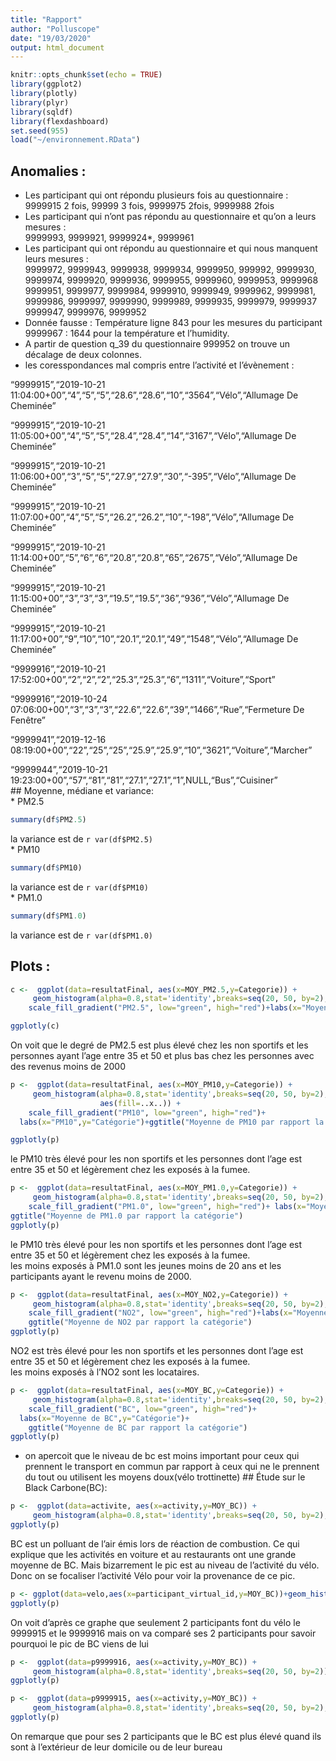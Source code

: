 ```yaml
---
title: "Rapport"
author: "Polluscope"
date: "19/03/2020"
output: html_document
---
```


```r
knitr::opts_chunk$set(echo = TRUE)
library(ggplot2)
library(plotly)
library(plyr)
library(sqldf)
library(flexdashboard)
set.seed(955)
load("~/environnement.RData")
```
## Anomalies : 
  * Les participant qui ont répondu plusieurs fois au questionnaire :    
9999915 2 fois, 99999 3 fois, 9999975 2fois, 9999988 2fois  
  * Les participant qui n'ont pas répondu au questionnaire et qu'on a leurs mesures :  
  9999993, 9999921, 9999924*, 9999961 
  * Les participant qui ont répondu au questionnaire et qui nous manquent leurs mesures :    
9999972, 9999943, 9999938, 9999934, 9999950, 999992, 9999930, 9999974, 9999920, 9999936, 9999955, 9999960, 9999953, 9999968  
9999951, 9999977, 9999984, 9999910, 9999949, 9999962, 9999981, 9999986, 9999997, 9999990, 9999989, 9999935, 9999979, 9999937  
9999947, 9999976, 9999952  
* Donnée fausse : Température ligne 843 pour les mesures du participant 9999967 : 1644 pour la température et l'humidity.   
* A partir de question q_39 du questionnaire 999952 on trouve un décalage de deux colonnes.
* les coresspondances mal compris entre l'activité et l'évènement : 

"9999915","2019-10-21 11:04:00+00","4","5","5","28.6","28.6","10","3564","Vélo","Allumage De Cheminée"  

"9999915","2019-10-21 11:05:00+00","4","5","5","28.4","28.4","14","3167","Vélo","Allumage De Cheminée"  

"9999915","2019-10-21 11:06:00+00","3","5","5","27.9","27.9","30","-395","Vélo","Allumage De Cheminée"  

"9999915","2019-10-21 11:07:00+00","4","5","5","26.2","26.2","10","-198","Vélo","Allumage De Cheminée"  

"9999915","2019-10-21 11:14:00+00","5","6","6","20.8","20.8","65","2675","Vélo","Allumage De Cheminée"  

"9999915","2019-10-21 11:15:00+00","3","3","3","19.5","19.5","36","936","Vélo","Allumage De Cheminée"  

"9999915","2019-10-21 11:17:00+00","9","10","10","20.1","20.1","49","1548","Vélo","Allumage De Cheminée"  

"9999916","2019-10-21 17:52:00+00","2","2","2","25.3","25.3","6","1311","Voiture","Sport"  

"9999916","2019-10-24 07:06:00+00","3","3","3","22.6","22.6","39","1466","Rue","Fermeture De Fenêtre"  

"9999941","2019-12-16 08:19:00+00","22","25","25","25.9","25.9","10","3621","Voiture","Marcher"  

"9999944","2019-10-21 19:23:00+00","57","81","81","27.1","27.1","1",NULL,"Bus","Cuisiner"  
## Moyenne, médiane et variance:  
* PM2.5
```r
summary(df$PM2.5)
```
la variance est de `r var(df$PM2.5) `  
* PM10
```r
summary(df$PM10)
```

la variance est de `r var(df$PM10) `  
* PM1.0
```r
summary(df$PM1.0)
```
la variance est de `r var(df$PM1.0) `  

## Plots :  

```r
c <-  ggplot(data=resultatFinal, aes(x=MOY_PM2.5,y=Categorie)) + 
     geom_histogram(alpha=0.8,stat='identity',breaks=seq(20, 50, by=2), col="red", aes(fill=..x..)) +
    scale_fill_gradient("PM2.5", low="green", high="red")+labs(x="Moyenne de PM2.5",y="Catégorie")+ggtitle("Moyenne de PM2.5 par rapport la catégorie")

ggplotly(c)
```
On voit que le degré de PM2.5 est plus élevé chez les non sportifs et les personnes ayant l'age entre 35 et 50 et plus bas chez les personnes avec des revenus moins de 2000

```r
p <-  ggplot(data=resultatFinal, aes(x=MOY_PM10,y=Categorie)) + 
     geom_histogram(alpha=0.8,stat='identity',breaks=seq(20, 50, by=2), col="red", 
                    aes(fill=..x..)) +
    scale_fill_gradient("PM10", low="green", high="red")+
  labs(x="PM10",y="Catégorie")+ggtitle("Moyenne de PM10 par rapport la catégorie")

ggplotly(p)
```

le PM10 très élevé pour les non sportifs et les personnes dont l'age est entre 35 et 50 et légèrement chez les exposés à la fumee.

```r

p <-  ggplot(data=resultatFinal, aes(x=MOY_PM1.0,y=Categorie)) +
     geom_histogram(alpha=0.8,stat='identity',breaks=seq(20, 50, by=2),   col="red", aes(fill=..x..)) +
    scale_fill_gradient("PM1.0", low="green", high="red")+ labs(x="Moyenne de PM1.0",y="Catégorie")+
ggtitle("Moyenne de PM1.0 par rapport la catégorie")
ggplotly(p)
```
le PM10 très élevé pour les non sportifs et les personnes dont l'age est entre 35 et 50 et légèrement chez les exposés à la fumee.  
les moins exposés à PM1.0 sont les jeunes moins de 20 ans et les participants ayant le revenu moins de 2000.

```r

p <-  ggplot(data=resultatFinal, aes(x=MOY_NO2,y=Categorie)) + 
     geom_histogram(alpha=0.8,stat='identity',breaks=seq(20, 50, by=2),   col="red",  aes(fill=..x..)) +
    scale_fill_gradient("NO2", low="green", high="red")+labs(x="Moyenne de NO2",y="Catégorie")+
    ggtitle("Moyenne de NO2 par rapport la catégorie")
ggplotly(p)
```
NO2 est très élevé pour les non sportifs et les personnes dont l'age est entre 35 et 50 et légèrement chez les exposés à la fumee.  
les moins exposés à l'NO2 sont les locataires.
```r

p <-  ggplot(data=resultatFinal, aes(x=MOY_BC,y=Categorie)) + 
     geom_histogram(alpha=0.8,stat='identity',breaks=seq(20, 50, by=2),   col="red", aes(fill=..x..)) +
    scale_fill_gradient("BC", low="green", high="red")+
  labs(x="Moyenne de BC",y="Catégorie")+
    ggtitle("Moyenne de BC par rapport la catégorie")
ggplotly(p)
```
+ on apercoit que le niveau de bc est moins important pour ceux qui prennent le transport en commun par rapport à ceux qui ne le prennent du tout ou utilisent les moyens doux(vélo trottinette)
## Étude sur le Black Carbone(BC):  
```r

p <-  ggplot(data=activite, aes(x=activity,y=MOY_BC)) + 
     geom_histogram(alpha=0.8,stat='identity',breaks=seq(20, 50, by=2),bandwidth=8) +ggtitle("Moyenne de BC en fontion de l'acitivité")
ggplotly(p)
```

 BC est un polluant de l'air émis lors de réaction de combustion. Ce qui explique que les activités en voiture et au restaurants ont une grande moyenne de BC. Mais bizarrement le pic est au niveau de l'activité du vélo.  
Donc on se focaliser l'activité Vélo pour voir la provenance de ce pic.
```r

p <- ggplot(data=velo,aes(x=participant_virtual_id,y=MOY_BC))+geom_histogram(alpha=0.8,stat='identity',breaks=seq(20, 50, by=2))+xlab("participant")+ylab("MOY_BC")+ggtitle("Moyenne BC  en fontion du participant ")
ggplotly(p)

```

On voit d'après ce graphe que seulement 2 participants font du vélo le 9999915 et le 9999916 mais   on va comparé ses 2 participants pour savoir pourquoi le pic de BC viens de lui

```r

p <-  ggplot(data=p9999916, aes(x=activity,y=MOY_BC)) + 
     geom_histogram(alpha=0.8,stat='identity',breaks=seq(20, 50, by=2)) +ggtitle("Moyenne de BC en fontion de l'acitivité")
ggplotly(p)
```

```r

p <-  ggplot(data=p9999915, aes(x=activity,y=MOY_BC)) + 
     geom_histogram(alpha=0.8,stat='identity',breaks=seq(20, 50, by=2),bandwidth=8) +ggtitle("Moyenne de BC en fontion de l'acitivité")
ggplotly(p)
```

On remarque que pour ses 2 participants que le BC est plus élevé quand ils sont à l'extérieur de leur domicile ou de leur bureau

